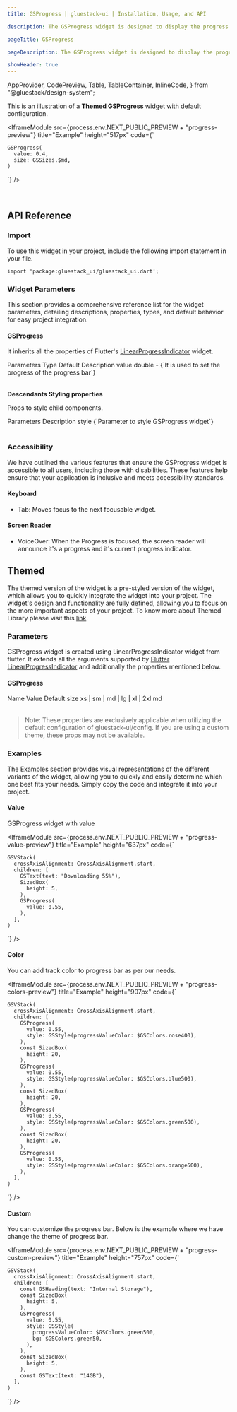 ```yaml
---
title: GSProgress | gluestack-ui | Installation, Usage, and API

description: The GSProgress widget is designed to display the progress of a task that involves multiple steps and takes some time to complete. It helps users stay informed about the current status of a lengthy process.

pageTitle: GSProgress

pageDescription: The GSProgress widget is designed to display the progress of a task that involves multiple steps and takes some time to complete. It helps users stay informed about the current status of a lengthy process.

showHeader: true
---
```



  AppProvider,
  CodePreview,
  Table,
  TableContainer,
  InlineCode,
} from "@gluestack/design-system";

<Meta title="Components/Feedback/Progress" />

This is an illustration of a **Themed GSProgress** widget with default configuration.

<IframeModule
  src={process.env.NEXT_PUBLIC_PREVIEW + "progress-preview"}
  title="Example"
  height="517px"
  code={`

    GSProgress(
      value: 0.4,
      size: GSSizes.$md,
    )

`}
/>

<br />

## API Reference

### Import

To use this widget in your project, include the following import statement in your file.

```
import 'package:gluestack_ui/gluestack_ui.dart';
```

### Widget Parameters

This section provides a comprehensive reference list for the widget parameters, detailing descriptions, properties, types, and default behavior for easy project integration.

#### GSProgress

It inherits all the properties of Flutter's [LinearProgressIndicator](https://api.flutter.dev/flutter/material/LinearProgressIndicator-class.html) widget.

<AppProvider>
  <TableContainer>
    <Table>
      <Table.THead>
        <Table.TR>
          <Table.TH>
            <Table.TText>Parameters</Table.TText>
          </Table.TH>
          <Table.TH>
            <Table.TText>Type</Table.TText>
          </Table.TH>
          <Table.TH>
            <Table.TText>Default</Table.TText>
          </Table.TH>
          <Table.TH>
            <Table.TText>Description</Table.TText>
          </Table.TH>
        </Table.TR>
      </Table.THead>
      <Table.TBody>
        <Table.TR>
          <Table.TD>
            <Table.TText>
              <InlineCode>value</InlineCode>
            </Table.TText>
          </Table.TD>
          <Table.TD>
            <Table.TText>double</Table.TText>
          </Table.TD>
          <Table.TD>
            <Table.TText>-</Table.TText>
          </Table.TD>
          <Table.TD>
            <Table.TText>{`It is used to set the progress of the progress bar`}</Table.TText>
          </Table.TD>
        </Table.TR>
      </Table.TBody>
    </Table>
  </TableContainer>
</AppProvider>

**Descendants Styling properties**

Props to style child components.

<AppProvider>
  <TableContainer>
    <Table>
      <Table.THead>
        <Table.TR>
          <Table.TH>
            <Table.TText>Parameters</Table.TText>
          </Table.TH>
          <Table.TH>
            <Table.TText>Description</Table.TText>
          </Table.TH>
        </Table.TR>
      </Table.THead>
      <Table.TBody>
        <Table.TR>
          <Table.TD>
            <Table.TText>
              <InlineCode>style</InlineCode>
            </Table.TText>
          </Table.TD>
          <Table.TD>
            <Table.TText>{`Parameter to style GSProgress widget`}</Table.TText>
          </Table.TD>
        </Table.TR>
      </Table.TBody>
    </Table>
  </TableContainer>
</AppProvider>

### Accessibility

We have outlined the various features that ensure the GSProgress widget is accessible to all users, including those with disabilities. These features help ensure that your application is inclusive and meets accessibility standards.

#### Keyboard

- Tab: Moves focus to the next focusable widget.

#### Screen Reader

- VoiceOver: When the Progress is focused, the screen reader will announce it's a progress and it's current progress indicator.

## Themed

The themed version of the widget is a pre-styled version of the widget, which allows you to quickly integrate the widget into your project. The widget's design and functionality are fully defined, allowing you to focus on the more important aspects of your project. To know more about Themed Library please visit this [link](https://gluestack.io/ui/docs/core-concepts/themed-library).

### Parameters

GSProgress widget is created using LinearProgressIndicator widget from flutter. It extends all the arguments supported by [Flutter LinearProgressIndicator](https://api.flutter.dev/flutter/material/LinearProgressIndicator-class.html) and additionally the properties mentioned below.

#### GSProgress

<AppProvider>
  <TableContainer>
    <Table>
      <Table.THead>
        <Table.TR>
          <Table.TH>
            <Table.TText>Name</Table.TText>
          </Table.TH>
          <Table.TH>
            <Table.TText>Value</Table.TText>
          </Table.TH>
          <Table.TH>
            <Table.TText>Default</Table.TText>
          </Table.TH>
        </Table.TR>
      </Table.THead>
      <Table.TBody>
        <Table.TR>
          <Table.TD>
            <Table.TText>
              <InlineCode>size</InlineCode>
            </Table.TText>
          </Table.TD>
          <Table.TD>
            <Table.TText>xs | sm | md | lg | xl | 2xl</Table.TText>
          </Table.TD>
          <Table.TD>
            <Table.TText>md</Table.TText>
          </Table.TD>
        </Table.TR>
      </Table.TBody>
    </Table>
  </TableContainer>
</AppProvider>

> Note: These properties are exclusively applicable when utilizing the default configuration of gluestack-ui/config. If you are using a custom theme, these props may not be available.

### Examples

The Examples section provides visual representations of the different variants of the widget, allowing you to quickly and easily determine which one best fits your needs. Simply copy the code and integrate it into your project.

#### Value

GSProgress widget with value

<IframeModule
  src={process.env.NEXT_PUBLIC_PREVIEW + "progress-value-preview"}
  title="Example"
  height="637px"
  code={`

    GSVStack(
      crossAxisAlignment: CrossAxisAlignment.start,
      children: [
        GSText(text: "Downloading 55%"),
        SizedBox(
          height: 5,
        ),
        GSProgress(
          value: 0.55,
        ),
      ],
    )

`}
/>

#### Color

You can add track color to progress bar as per our needs.

<IframeModule
  src={process.env.NEXT_PUBLIC_PREVIEW + "progress-colors-preview"}
  title="Example"
  height="907px"
  code={`

    GSVStack(
      crossAxisAlignment: CrossAxisAlignment.start,
      children: [
        GSProgress(
          value: 0.55,
          style: GSStyle(progressValueColor: $GSColors.rose400),
        ),
        const SizedBox(
          height: 20,
        ),
        GSProgress(
          value: 0.55,
          style: GSStyle(progressValueColor: $GSColors.blue500),
        ),
        const SizedBox(
          height: 20,
        ),
        GSProgress(
          value: 0.55,
          style: GSStyle(progressValueColor: $GSColors.green500),
        ),
        const SizedBox(
          height: 20,
        ),
        GSProgress(
          value: 0.55,
          style: GSStyle(progressValueColor: $GSColors.orange500),
        ),
      ],
    )

`}
/>

#### Custom

You can customize the progress bar. Below is the example where we have change the theme of progress bar.

<IframeModule
  src={process.env.NEXT_PUBLIC_PREVIEW + "progress-custom-preview"}
  title="Example"
  height="757px"
  code={`

    GSVStack(
      crossAxisAlignment: CrossAxisAlignment.start,
      children: [
        const GSHeading(text: "Internal Storage"),
        const SizedBox(
          height: 5,
        ),
        GSProgress(
          value: 0.55,
          style: GSStyle(
            progressValueColor: $GSColors.green500,
            bg: $GSColors.green50,
          ),
        ),
        const SizedBox(
          height: 5,
        ),
        const GSText(text: "14GB"),
      ],
    )

`}
/>
